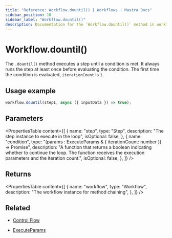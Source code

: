 ```yaml
---
title: "Reference: Workflow.dountil() | Workflows | Mastra Docs"
sidebar_position: 10
sidebar_label: "Workflow.dountil()"
description: Documentation for the `Workflow.dountil()` method in workflows, which creates a loop that executes a step until a condition is met.
---
```


# Workflow.dountil()

The `.dountil()` method executes a step until a condition is met. It always runs the step at least once before evaluating the condition. The first time the condition is evaluated, `iterationCount` is `1`.

## Usage example

```typescript copy
workflow.dountil(step1, async ({ inputData }) => true);
```

## Parameters

<PropertiesTable
  content={[
    {
      name: "step",
      type: "Step",
      description: "The step instance to execute in the loop",
      isOptional: false,
    },
    {
      name: "condition",
      type: "(params : ExecuteParams & { iterationCount: number }) => Promise<boolean>",
      description:
        "A function that returns a boolean indicating whether to continue the loop. The function receives the execution parameters and the iteration count.",
      isOptional: false,
    },
  ]}
/>

## Returns

<PropertiesTable
  content={[
    {
      name: "workflow",
      type: "Workflow",
      description: "The workflow instance for method chaining",
    },
  ]}
/>

## Related

- [Control Flow](/workflows/control-flow)

- [ExecuteParams](../step#ExecuteParams)
